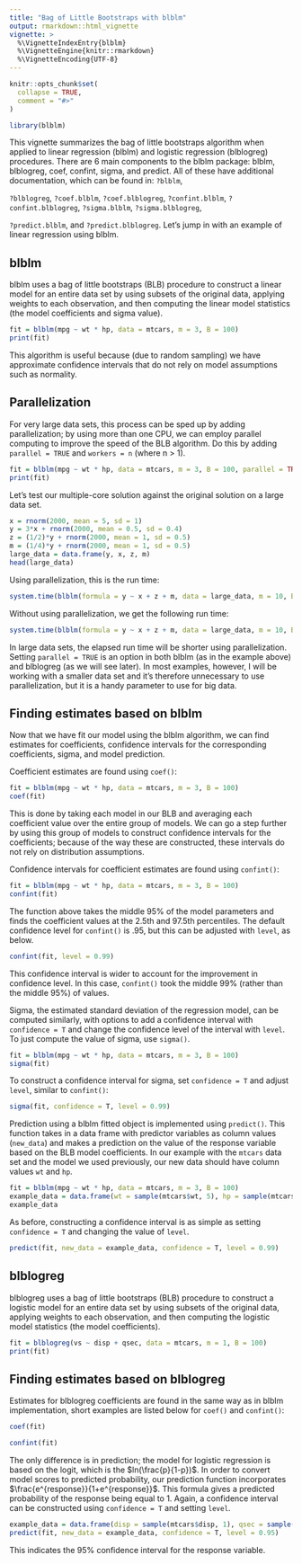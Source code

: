 ```yaml
---
title: "Bag of Little Bootstraps with blblm"
output: rmarkdown::html_vignette
vignette: >
  %\VignetteIndexEntry{blblm}
  %\VignetteEngine{knitr::rmarkdown}
  %\VignetteEncoding{UTF-8}
---
```


```r
knitr::opts_chunk$set(
  collapse = TRUE,
  comment = "#>"
)
```

```r
library(blblm)

```

This vignette summarizes the bag of little bootstraps algorithm when applied to linear regression (blblm) and logistic regression (blblogreg) procedures. There are 6 main components to the blblm package: blblm, blblogreg, coef, confint, sigma, and predict. All of these have additional documentation, which can be found in: `?blblm`, 

`?blblogreg`, `?coef.blblm`, `?coef.blblogreg`, `?confint.blblm`, `?confint.blblogreg`, `?sigma.blblm`, `?sigma.blblogreg`, 

`?predict.blblm`, and `?predict.blblogreg`. Let's jump in with an example of linear regression using blblm.

## blblm

blblm uses a bag of little bootstraps (BLB) procedure to construct a linear model for an entire data set by using subsets of the original data, applying weights to each observation, and then computing the linear model statistics (the model coefficients and sigma value).

```r
fit = blblm(mpg ~ wt * hp, data = mtcars, m = 3, B = 100)
print(fit)

```
This algorithm is useful because (due to random sampling) we have approximate confidence intervals that do not rely on model assumptions such as normality.

## Parallelization

For very large data sets, this process can be sped up by adding parallelization; by using more than one CPU, we can employ parallel computing to improve the speed of the BLB algorithm. Do this by adding `parallel = TRUE` and `workers = n` (where n > 1).

```r
fit = blblm(mpg ~ wt * hp, data = mtcars, m = 3, B = 100, parallel = TRUE, workers = 4)
print(fit)

```
Let's test our multiple-core solution against the original solution on a large data set.

```r
x = rnorm(2000, mean = 5, sd = 1)
y = 3*x + rnorm(2000, mean = 0.5, sd = 0.4)
z = (1/2)*y + rnorm(2000, mean = 1, sd = 0.5)
m = (1/4)*y + rnorm(2000, mean = 1, sd = 0.5)
large_data = data.frame(y, x, z, m)
head(large_data)

```

Using parallelization, this is the run time:

```r
system.time(blblm(formula = y ~ x + z + m, data = large_data, m = 10, B = 5000, parallel = T, workers = 3))
```

Without using parallelization, we get the following run time:

```r
system.time(blblm(formula = y ~ x + z + m, data = large_data, m = 10, B = 5000))
```

In large data sets, the elapsed run time will be shorter using parallelization. Setting `parallel = TRUE` is an option in both blblm (as in the example above) and blblogreg (as we will see later). In most examples, however, I will be working with a smaller data set and it's therefore unnecessary to use parallelization, but it is a handy parameter to use for big data.

## Finding estimates based on blblm

Now that we have fit our model using the blblm algorithm, we can find estimates for coefficients, confidence intervals for the corresponding coefficients, sigma, and model prediction.

Coefficient estimates are found using `coef()`:

```r
fit = blblm(mpg ~ wt * hp, data = mtcars, m = 3, B = 100)
coef(fit)
```

This is done by taking each model in our BLB and averaging each coefficient value over the entire group of models. We can go a step further by using this group of models to construct confidence intervals for the coefficients; because of the way these are constructed, these intervals do not rely on distribution assumptions.

Confidence intervals for coefficient estimates are found using `confint()`:

```r
fit = blblm(mpg ~ wt * hp, data = mtcars, m = 3, B = 100)
confint(fit)

```

The function above takes the middle 95% of the model parameters and finds the coefficient values at the 2.5th and 97.5th percentiles. The default confidence level for `confint()` is .95, but this can be adjusted with `level`, as below.

```r
confint(fit, level = 0.99)

```

This confidence interval is wider to account for the improvement in confidence level. In this case, `confint()` took the middle 99% (rather than the middle 95%) of values.

Sigma, the estimated standard deviation of the regression model, can be computed similarly, with options to add a confidence interval with `confidence = T` and change the confidence level of the interval with `level`. To just compute the value of sigma, use `sigma()`.

```r
fit = blblm(mpg ~ wt * hp, data = mtcars, m = 3, B = 100)
sigma(fit)

```
To construct a confidence interval for sigma, set `confidence = T` and adjust `level`, similar to `confint()`:

```r
sigma(fit, confidence = T, level = 0.99)

```
Prediction using a blblm fitted object is implemented using `predict()`. This function takes in a data frame with predictor variables as column values (`new_data`) and makes a prediction on the value of the response variable based on the BLB model coefficients. In our example with the `mtcars` data set and the model we used previously, our new data should have column values `wt` and `hp`.  

```r
fit = blblm(mpg ~ wt * hp, data = mtcars, m = 3, B = 100)
example_data = data.frame(wt = sample(mtcars$wt, 5), hp = sample(mtcars$hp, 5))
example_data

```
As before, constructing a confidence interval is as simple as setting `confidence = T` and changing the value of `level`.

```r
predict(fit, new_data = example_data, confidence = T, level = 0.99)

```
\pagebreak

## blblogreg

blblogreg uses a bag of little bootstraps (BLB) procedure to construct a logistic model for an entire data set by using subsets of the original data, applying weights to each observation, and then computing the logistic model statistics (the model coefficients).

```r
fit = blblogreg(vs ~ disp + qsec, data = mtcars, m = 1, B = 100)
print(fit)

```
## Finding estimates based on blblogreg

Estimates for blblogreg coefficients are found in the same way as in blblm implementation, short examples are listed below for `coef()` and `confint()`:

```r
coef(fit)

```

```r
confint(fit)

```
The only difference is in prediction; the model for logistic regression is based on the logit, which is the $ln(\frac{p}{1-p})$. In order to convert model scores to predicted probability, our prediction function incorporates $\frac{e^{response}}{1+e^{response}}$. This formula gives a predicted probability of the response being equal to 1. Again, a confidence interval can be constructed using `confidence = T` and setting `level`.

```r
example_data = data.frame(disp = sample(mtcars$disp, 1), qsec = sample(mtcars$qsec, 1))
predict(fit, new_data = example_data, confidence = T, level = 0.95)

```
This indicates the 95% confidence interval for the response variable.




